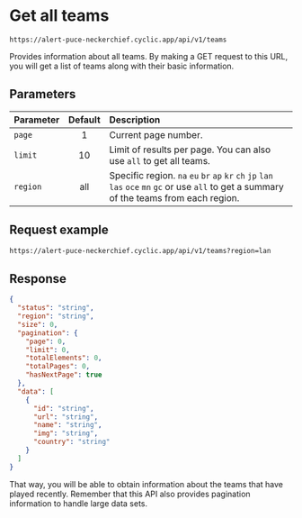 # Get all teams

```http copy filename="GET"
https://alert-puce-neckerchief.cyclic.app/api/v1/teams
```

Provides information about all teams. By making a GET request to this URL, you will get a list of teams along with their basic information.

## Parameters

| Parameter | Default | Description                                                                                                                                  |
| :-------- | :-----: | :------------------------------------------------------------------------------------------------------------------------------------------- |
| `page`    |    1    | Current page number.                                                                                                                         |
| `limit`   |   10    | Limit of results per page. You can also use `all` to get all teams.                                                                          |
| `region`  |   all   | Specific region. `na` `eu` `br` `ap` `kr` `ch` `jp` `lan` `las` `oce` `mn` `gc` or use `all` to get a summary of the teams from each region. |

## Request example

```txt copy filename="GET"
https://alert-puce-neckerchief.cyclic.app/api/v1/teams?region=lan
```

## Response

```json copy
{
  "status": "string",
  "region": "string",
  "size": 0,
  "pagination": {
    "page": 0,
    "limit": 0,
    "totalElements": 0,
    "totalPages": 0,
    "hasNextPage": true
  },
  "data": [
    {
      "id": "string",
      "url": "string",
      "name": "string",
      "img": "string",
      "country": "string"
    }
  ]
}
```

That way, you will be able to obtain information about the teams that have played recently. Remember that this API also provides pagination information to handle large data sets.
